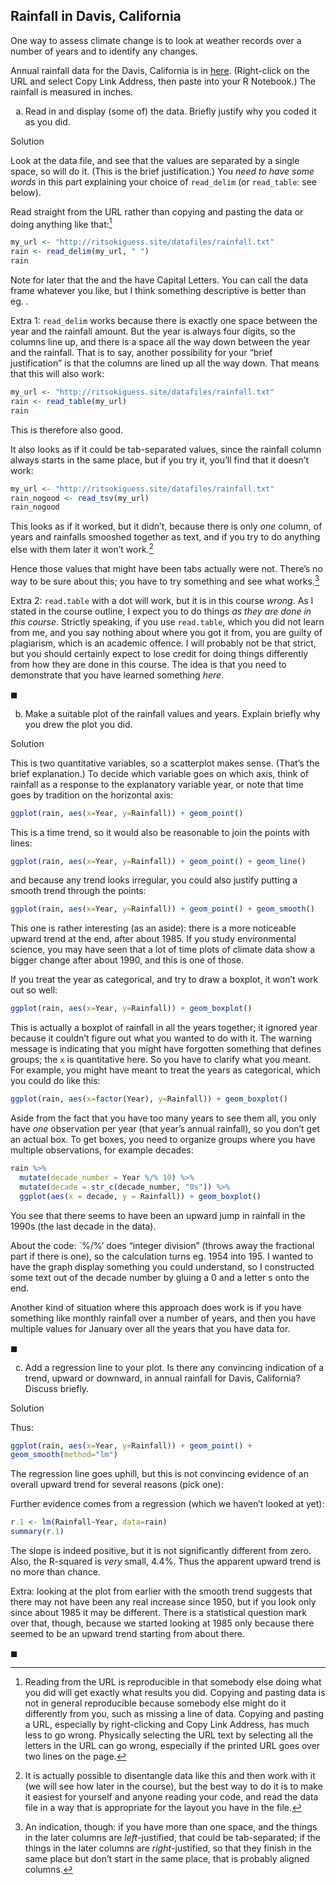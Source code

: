 ## Rainfall in Davis, California

 One way to assess climate change is to look at weather
records over a number of years and to identify any changes.

Annual rainfall data for the Davis, California is in
[here](http://ritsokiguess.site/datafiles/rainfall.txt). 
(Right-click on the URL and select Copy Link Address, then paste into your R Notebook.)
The rainfall is
measured in inches.


(a) Read in and display (some of) the data. Briefly justify why you coded it as you did.

Solution


Look at the data file, and see that the values are separated by a
single space, so \verb=read_delim= will do it. (This is the brief justification.) You *need to have some words* in this part explaining your choice of `read_delim` (or `read_table`: see below).

Read straight from
the URL rather than copying and pasting the data or doing anything  like that:^[Reading from the URL is reproducible in that somebody else doing what you did will get exactly what results you did. Copying and pasting data is not in general reproducible because somebody else might do it differently from you, such as missing a line of data. Copying and pasting a URL, especially by right-clicking and Copy Link Address, has much less to go wrong. Physically selecting the URL text by selecting all the letters in the URL can go wrong, especially if the printed URL goes over two lines on the page.]


```r
my_url <- "http://ritsokiguess.site/datafiles/rainfall.txt"
rain <- read_delim(my_url, " ")
rain
```

Note for later that the \verb=Year= and the \verb=Rainfall= have
Capital Letters. You can call the data frame whatever you like, but I
think something descriptive is better than eg.\ \verb=mydata=.


Extra 1: `read_delim` works because there is exactly one space between the year and the
rainfall amount. But the year is always four digits, so the columns
line up, and there is a space all the way down between the year and
the rainfall. That is to say, another possibility for your "brief justification" is that the columns are lined up all the way down.
That means that this will also work: 

```r
my_url <- "http://ritsokiguess.site/datafiles/rainfall.txt"
rain <- read_table(my_url)
rain
```

This is therefore also good.

It also looks as if it could be tab-separated values, since the rainfall
column always starts in the same place, but if you try it, you'll find
that it doesn't work:

```r
my_url <- "http://ritsokiguess.site/datafiles/rainfall.txt"
rain_nogood <- read_tsv(my_url)
rain_nogood
```

This looks as if it worked, but it didn't, because there is only
*one* column, of years and rainfalls smooshed together as text,
and if you try to do anything else with them later it won't work.^[It is actually possible to disentangle data like this and then work with it (we will see how later in the course), but the best way to do it is to make it easiest for yourself and anyone reading your code, and read the data file in a way that is appropriate for the layout you have in the file.]

Hence those values that might have been tabs actually were
not. There's no way to be sure about this; you have to try something
and see what works.^[An indication, though: if you have more than one
space, and the things in the later columns are *left*-justified,
that could be tab-separated; if the things in the later columns are
*right*-justified, so that they finish in the same place but
don't start in the same place, that is probably aligned columns.]

Extra 2: `read.table` with a dot will work, but it is in this course *wrong*. As I stated in the course outline, I expect you to do things *as they are done in this course*. Strictly speaking, if you use `read.table`, which you did not learn from me, and you say nothing about where you got it from, you are guilty of plagiarism, which is an academic offence. I will probably not be that strict, but you should certainly expect to lose credit for doing things differently from how they are done in this course. The idea is that you need to demonstrate that you have learned something *here*.



$\blacksquare$


(b) Make a suitable plot of the rainfall values and years. Explain briefly why you drew the plot you did.


Solution

This is two quantitative variables, so a scatterplot makes
sense. (That's the brief explanation.) To decide which variable goes on which axis, think of
rainfall as a response to the explanatory variable year, or note
that time goes by tradition on the horizontal axis:

```r
ggplot(rain, aes(x=Year, y=Rainfall)) + geom_point()
```

This is a time trend, so it would also be reasonable to join the points with lines:

```r
ggplot(rain, aes(x=Year, y=Rainfall)) + geom_point() + geom_line()
```

and because any trend looks irregular, you could also justify putting a smooth trend through the points:

```r
ggplot(rain, aes(x=Year, y=Rainfall)) + geom_point() + geom_smooth()
```

This one is rather interesting (as an aside): there is a more noticeable upward trend at the end, after about 1985. If you study environmental science, you may have seen that a lot of time plots of climate data show a bigger change after about 1990, and this is one of those.


If you treat the year as categorical, and try to draw a boxplot, it won't work out so well:

```r
ggplot(rain, aes(x=Year, y=Rainfall)) + geom_boxplot()
```

This is actually a boxplot of rainfall in all the years together; it ignored year because it couldn't figure out what you wanted to do with it. The warning message is indicating that you might have forgotten something that defines groups; the `x` is quantitative here. So you have to clarify what you meant. For example, you might have meant to treat the years as categorical, which you could do like this:

```r
ggplot(rain, aes(x=factor(Year), y=Rainfall)) + geom_boxplot()
```

Aside from the fact that you have too many years to see them all, you only have *one* observation per year (that year's annual rainfall), so you don't get an actual box. To get boxes, you need to organize groups where you have multiple observations, for example decades:

```r
rain %>% 
  mutate(decade_number = Year %/% 10) %>% 
  mutate(decade = str_c(decade_number, "0s")) %>% 
  ggplot(aes(x = decade, y = Rainfall)) + geom_boxplot()
```

You see that there seems to have been an upward jump in rainfall in the 1990s (the last decade in the data).

About the code: `%/%' does "integer division" (throws away the fractional part if there is one), so the calculation turns eg. 1954 into 195. I wanted to have the graph display something you could understand, so I constructed some text out of the decade number by gluing a 0 and a letter s onto the end.

Another kind of situation where this approach does work is if you have something like monthly rainfall over a number of years, and then you have multiple values for January over all the years that you have data for.


$\blacksquare$


(c) Add a regression line to your plot. Is there any convincing
indication of a trend, upward or downward, in annual rainfall for
Davis, California? Discuss briefly.

Solution

Thus:

```r
ggplot(rain, aes(x=Year, y=Rainfall)) + geom_point() + 
geom_smooth(method="lm")
```


The regression line goes uphill, but this is not convincing evidence
of an overall upward trend for several reasons (pick one): 

\begin{itemize}
\item the increase, if there is one, is very small
\item the data points are mostly far away from the regression line
\item there are points within the grey envelope all the way across
(meaning, for example, that the mean annual rainfall could be 20
inches for all the years).
\end{itemize}

Further evidence comes from a regression (which we haven't looked at
 yet):

```r
r.1 <- lm(Rainfall~Year, data=rain)
summary(r.1)
```


The slope is indeed positive, but it is not significantly different
from zero. Also, the R-squared is *very* small, 4.4%. Thus the apparent upward trend is no more than chance.

Extra: looking at the plot from earlier with the smooth trend suggests that there may not have been any real increase since 1950, but if you look only since about 1985 it may be different. There is a statistical question mark over that, though, because we started looking at 1985 only because there seemed to be an upward trend starting from about there. 


$\blacksquare$



